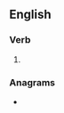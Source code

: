 ==English==

===Verb===
{{head|en|verb form}}

# {{en-third-person singular of|sign up}}

===Anagrams===
* {{anagrams|en|a=ginpssu|pussing|signups|sings up}}